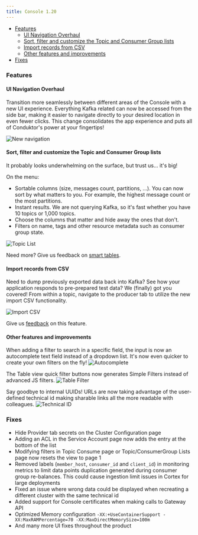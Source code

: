 ```yaml
---
title: Console 1.20
---
```



- [Features](#features)
  - [UI Navigation Overhaul](#ui-navigation-overhaul)
  - [Sort, filter and customize the Topic and Consumer Group lists](#sort-filter-and-customize-the-topic-and-consumer-group-lists)
  - [Import records from CSV](#import-records-from-csv)
  - [Other features and improvements](#other-features-and-improvements)
- [Fixes](#fixes)

### Features

#### UI Navigation Overhaul

Transition more seamlessly between different areas of the Console with a new UI experience. Everything Kafka related can now be accessed from the side bar, making it easier to navigate directly to your desired location in even fewer clicks. This change consolidates the app experience and puts all of Conduktor's power at your fingertips!

![New navigation](/images/changelog/platform/v20/new-navigation.png)

#### Sort, filter and customize the Topic and Consumer Group lists

It probably looks underwhelming on the surface, but trust us... it's big!

On the menu:

- Sortable columns (size, messages count, partitions, ...). You can now sort by what matters to you. For example, the highest message count or the most partitions.
- Instant results. We are not querying Kafka, so it's fast whether you have 10 topics or 1,000 topics.
- Choose the columns that matter and hide away the ones that don't.
- Filters on name, tags and other resource metadata such as consumer group state.

![Topic List](/images/changelog/platform/v20/topic-list.png)

Need more? Give us feedback on [smart tables](https://conduktor.io/roadmap).

#### Import records from CSV

Need to dump previously exported data back into Kafka? See how your application responds to pre-prepared test data? We (finally) got you covered! From within a topic, navigate to the producer tab to utilize the new import CSV functionality.

![Import CSV](/images/changelog/platform/v20/import-csv.png)

Give us [feedback](https://conduktor.io/roadmap) on this feature.

#### Other features and improvements

When adding a filter to search in a specific field, the input is now an autocomplete text field instead of a dropdown list. It's now even quicker to create your own filters on the fly!
![Autocomplete](/images/changelog/platform/v20/autocomplete.png)

The Table view quick filter buttons now generates Simple Filters instead of advanced JS filters.
![Table Filter](/images/changelog/platform/v20/table-filters.png)

Say goodbye to internal UUIDs! URLs are now taking advantage of the user-defined technical id making sharable links all the more readable with colleagues.
![Technical ID](/images/changelog/platform/v20/technical-id.png)

### Fixes

- Hide Provider tab secrets on the Cluster Configuration page
- Adding an ACL in the Service Account page now adds the entry at the bottom of the list
- Modifying filters in Topic Consume page or Topic/ConsumerGroup Lists page now resets the view to page 1
- Removed labels (`member_host`, `consumer_id` and `client_id`) in monitoring metrics to limit data points duplication generated during consumer group re-balances. This could cause ingestion limit issues in Cortex for large deployments
- Fixed an issue where wrong data could be displayed when recreating a different cluster with the same technical id
- Added support for Console certificates when making calls to Gateway API
- Optimized Memory configuration `-XX:+UseContainerSupport -XX:MaxRAMPercentage=70 -XX:MaxDirectMemorySize=100m`
- And many more UI fixes throughout the product
